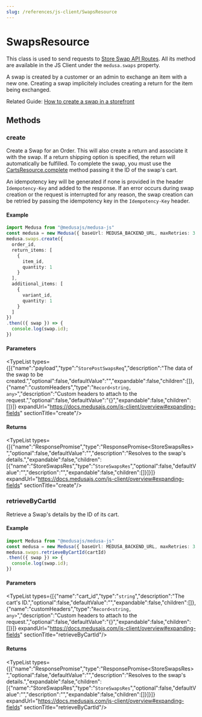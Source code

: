 ```yaml
---
slug: /references/js-client/SwapsResource
---
```



# SwapsResource

This class is used to send requests to [Store Swap API Routes](https://docs.medusajs.com/api/store#swaps). All its method
are available in the JS Client under the `medusa.swaps` property.

A swap is created by a customer or an admin to exchange an item with a new one.
Creating a swap implicitely includes creating a return for the item being exchanged.

Related Guide: [How to create a swap in a storefront](https://docs.medusajs.com/modules/orders/storefront/create-swap)

## Methods

### create

Create a Swap for an Order. This will also create a return and associate it with the swap. If a return shipping option is specified, the return will automatically be fulfilled.
To complete the swap, you must use the [CartsResource.complete](../js_client.CartsResource/page.mdx#complete) method passing it the ID of the swap's cart.

An idempotency key will be generated if none is provided in the header `Idempotency-Key` and added to
the response. If an error occurs during swap creation or the request is interrupted for any reason, the swap creation can be retried by passing the idempotency
key in the `Idempotency-Key` header.

#### Example

```ts
import Medusa from "@medusajs/medusa-js"
const medusa = new Medusa({ baseUrl: MEDUSA_BACKEND_URL, maxRetries: 3 })
medusa.swaps.create({
  order_id,
  return_items: [
    {
      item_id,
      quantity: 1
    }
  ],
  additional_items: [
    {
      variant_id,
      quantity: 1
    }
  ]
})
.then(({ swap }) => {
  console.log(swap.id);
})
```

#### Parameters

<TypeList types={[{"name":"payload","type":"`StorePostSwapsReq`","description":"The data of the swap to be created.","optional":false,"defaultValue":"","expandable":false,"children":[]},{"name":"customHeaders","type":"`Record<string, any>`","description":"Custom headers to attach to the request.","optional":false,"defaultValue":"{}","expandable":false,"children":[]}]} expandUrl="https://docs.medusajs.com/js-client/overview#expanding-fields" sectionTitle="create"/>

#### Returns

<TypeList types={[{"name":"ResponsePromise","type":"ResponsePromise&#60;StoreSwapsRes&#62;","optional":false,"defaultValue":"","description":"Resolves to the swap's details.","expandable":false,"children":[{"name":"StoreSwapsRes","type":"`StoreSwapsRes`","optional":false,"defaultValue":"","description":"","expandable":false,"children":[]}]}]} expandUrl="https://docs.medusajs.com/js-client/overview#expanding-fields" sectionTitle="create"/>

### retrieveByCartId

Retrieve a Swap's details by the ID of its cart.

#### Example

```ts
import Medusa from "@medusajs/medusa-js"
const medusa = new Medusa({ baseUrl: MEDUSA_BACKEND_URL, maxRetries: 3 })
medusa.swaps.retrieveByCartId(cartId)
.then(({ swap }) => {
  console.log(swap.id);
})
```

#### Parameters

<TypeList types={[{"name":"cart_id","type":"`string`","description":"The cart's ID.","optional":false,"defaultValue":"","expandable":false,"children":[]},{"name":"customHeaders","type":"`Record<string, any>`","description":"Custom headers to attach to the request.","optional":false,"defaultValue":"{}","expandable":false,"children":[]}]} expandUrl="https://docs.medusajs.com/js-client/overview#expanding-fields" sectionTitle="retrieveByCartId"/>

#### Returns

<TypeList types={[{"name":"ResponsePromise","type":"ResponsePromise&#60;StoreSwapsRes&#62;","optional":false,"defaultValue":"","description":"Resolves to the swap's details.","expandable":false,"children":[{"name":"StoreSwapsRes","type":"`StoreSwapsRes`","optional":false,"defaultValue":"","description":"","expandable":false,"children":[]}]}]} expandUrl="https://docs.medusajs.com/js-client/overview#expanding-fields" sectionTitle="retrieveByCartId"/>
